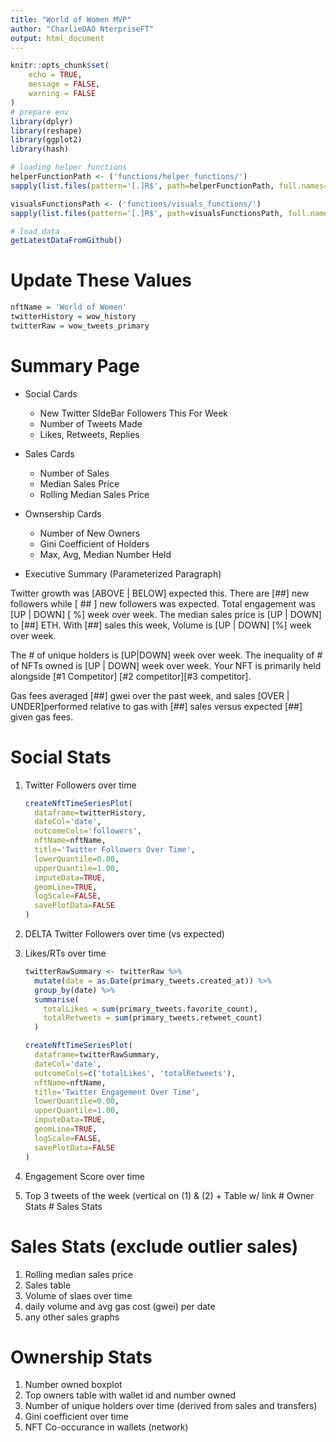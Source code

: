 ```yaml
---
title: "World of Women MVP"
author: "CharlieDAO NterpriseFT"
output: html_document
---
```


```r
knitr::opts_chunk$set(
	echo = TRUE,
	message = FALSE,
	warning = FALSE
)
# prepare env
library(dplyr)
library(reshape)
library(ggplot2)
library(hash)

# loading helper functions
helperFunctionPath <- ('functions/helper_functions/')
sapply(list.files(pattern='[.]R$', path=helperFunctionPath, full.names=TRUE), source)

visualsFunctionsPath <- ('functions/visuals_functions/')
sapply(list.files(pattern='[.]R$', path=visualsFunctionsPath, full.names=TRUE), source)
```

```r
# load data
getLatestDataFromGithub()
```

# Update These Values

```r
nftName = 'World of Women'
twitterHistory = wow_history
twitterRaw = wow_tweets_primary
```

# Summary Page

-   Social Cards

    -   New Twitter SIdeBar Followers This For Week
    -   Number of Tweets Made
    -   Likes, Retweets, Replies

-   Sales Cards

    -   Number of Sales
    -   Median Sales Price
    -   Rolling Median Sales Price

-   Ownsership Cards

    -   Number of New Owners
    -   Gini Coefficient of Holders
    -   Max, Avg, Median Number Held

-   Executive Summary (Parameterized Paragraph)

Twitter growth was [ABOVE \| BELOW] expected this. There are [\#\#] new followers while [ \#\# ] new followers was expected. Total engagement was [UP \| DOWN] [ %] week over week. The median sales price is [UP \| DOWN] to [\#\#] ETH. With [\#\#] sales this week, Volume is [UP \| DOWN] [%] week over week.

The \# of unique holders is [UP\|DOWN] week over week. The inequality of \# of NFTs owned is [UP \| DOWN] week over week. Your NFT is primarily held alongside [\#1 Competitor] [\#2 competitor][\#3 competitor].

Gas fees averaged [\#\#] gwei over the past week, and sales [OVER \| UNDER]performed relative to gas with [\#\#] sales versus expected [\#\#] given gas fees.

# Social Stats

1.  Twitter Followers over time

    ```r
    createNftTimeSeriesPlot(
      dataframe=twitterHistory,
      dateCol='date',
      outcomeCols='followers',
      nftName=nftName,
      title='Twitter Followers Over Time',
      lowerQuantile=0.00,
      upperQuantile=1.00,
      imputeData=TRUE,
      geomLine=TRUE,
      logScale=FALSE,
      savePlotData=FALSE
    )
    ```

2.  DELTA Twitter Followers over time (vs expected)

3.  Likes/RTs over time

    ```r
    twitterRawSummary <- twitterRaw %>%
      mutate(date = as.Date(primary_tweets.created_at)) %>%
      group_by(date) %>%
      summarise(
        totalLikes = sum(primary_tweets.favorite_count),
        totalRetweets = sum(primary_tweets.retweet_count)
      )

    createNftTimeSeriesPlot(
      dataframe=twitterRawSummary,
      dateCol='date',
      outcomeCols=c('totalLikes', 'totalRetweets'),
      nftName=nftName,
      title='Twitter Engagement Over Time',
      lowerQuantile=0.00,
      upperQuantile=1.00,
      imputeData=TRUE,
      geomLine=TRUE,
      logScale=FALSE,
      savePlotData=FALSE
    )
    ```

4.  Engagement Score over time

5.  Top 3 tweets of the week (vertical on (1) & (2) + Table w/ link \# Owner Stats \# Sales Stats

# Sales Stats (exclude outlier sales)

1.  Rolling median sales price
2.  Sales table
3.  Volume of slaes over time
4.  daily volume and avg gas cost (gwei) per date
5.  any other sales graphs

# Ownership Stats

1.  Number owned boxplot
2.  Top owners table with wallet id and number owned
3.  Number of unique holders over time (derived from sales and transfers)
4.  Gini coefficient over time
5.  NFT Co-occurance in wallets (network)
